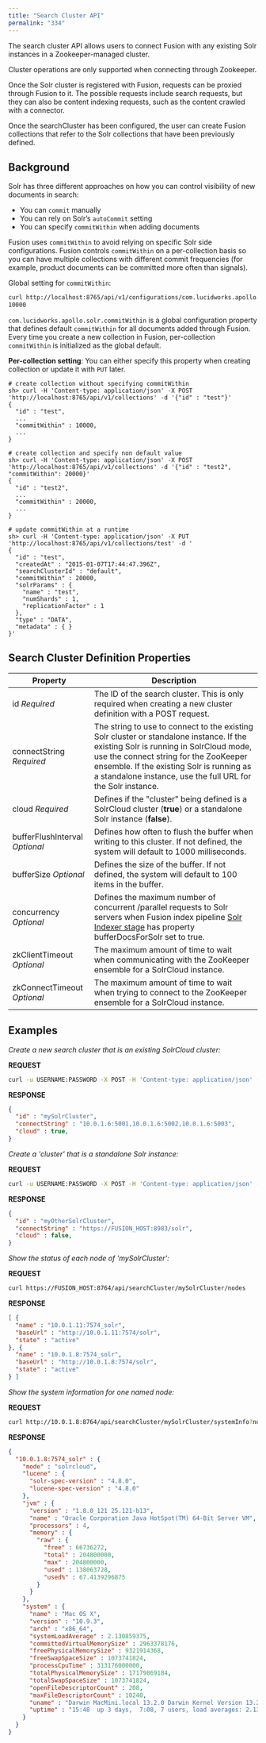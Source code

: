 ```yaml
---
title: "Search Cluster API"
permalink: "334"
---
```



The search cluster API allows users to connect Fusion with any existing Solr instances in a Zookeeper-managed cluster.

<Note>
Cluster operations are only supported when connecting through Zookeeper.
</Note>

Once the Solr cluster is registered with Fusion, requests can be proxied through Fusion to it. The possible requests include search requests, but they can also be content indexing requests, such as the content crawled with a connector.

Once the searchCluster has been configured, the user can create Fusion collections that refer to the Solr collections that have been previously defined.

## Background

Solr has three different approaches on how you can control visibility of new documents in search:

* You can `commit` manually
* You can rely on Solr’s `autoCommit` setting
* You can specify `commitWithin` when adding documents

Fusion uses `commitWithin` to avoid relying on specific Solr side configurations. Fusion controls `commitWithin` on a per-collection basis so you can have multiple collections with different commit frequencies (for example, product documents can be committed more often than signals).

Global setting for `commitWithin`:

```bash
curl http://localhost:8765/api/v1/configurations/com.lucidworks.apollo.solr.commitWithin
10000
```

`com.lucidworks.apollo.solr.commitWithin` is a global configuration property that defines default `commitWithin` for all documents added through Fusion. Every time you create a new collection in Fusion, per-collection `commitWithin` is initialized as the global default.

**Per-collection setting**: You can either specify this property when creating collection or update it with `PUT` later.

```
# create collection without specifying commitWithin
sh> curl -H 'Content-type: application/json' -X POST 'http://localhost:8765/api/v1/collections' -d '{"id" : "test"}'
{
  "id" : "test",
  ...
  "commitWithin" : 10000,
  ...
}

# create collection and specify non default value
sh> curl -H 'Content-type: application/json' -X POST 'http://localhost:8765/api/v1/collections' -d '{"id" : "test2", "commitWithin": 20000}'
{
  "id" : "test2",
  ...
  "commitWithin" : 20000,
  ...
}

# update commitWithin at a runtime
sh> curl -H 'Content-type: application/json' -X PUT 'http://localhost:8765/api/v1/collections/test' -d '
{
  "id" : "test",
  "createdAt" : "2015-01-07T17:44:47.396Z",
  "searchClusterId" : "default",
  "commitWithin" : 20000,
  "solrParams" : {
    "name" : "test",
    "numShards" : 1,
    "replicationFactor" : 1
  },
  "type" : "DATA",
  "metadata" : { }
}'
```

## Search Cluster Definition Properties

| Property | Description |
| --- | --- |
| id  *Required* | The ID of the search cluster. This is only required when creating a new cluster definition with a POST request. |
| connectString  *Required* | The string to use to connect to the existing Solr cluster or standalone instance.  If the existing Solr is running in SolrCloud mode, use the connect string for the ZooKeeper ensemble.  If the existing Solr is running as a standalone instance, use the full URL for the Solr instance. |
| cloud  *Required* | Defines if the "cluster" being defined is a SolrCloud cluster (**true**) or a standalone Solr instance (**false**). |
| bufferFlushInterval  *Optional* | Defines how often to flush the buffer when writing to this cluster. If not defined, the system will default to 1000 milliseconds. |
| bufferSize  *Optional* | Defines the size of the buffer. If not defined, the system will default to 100 items in the buffer. |
| concurrency  *Optional* | Defines the maximum number of concurrent /parallel requests to Solr servers when Fusion index pipeline [Solr Indexer stage](/fusion-server/4.2/227/solr-indexer-stage) has property bufferDocsForSolr set to true. |
| zkClientTimeout  *Optional* | The maximum amount of time to wait when communicating with the ZooKeeper ensemble for a SolrCloud instance. |
| zkConnectTimeout  *Optional* | The maximum amount of time to wait when trying to connect to the ZooKeeper ensemble for a SolrCloud instance. |

## Examples

*Create a new search cluster that is an existing SolrCloud cluster:*

**REQUEST**

```bash
curl -u USERNAME:PASSWORD -X POST -H 'Content-type: application/json' -d '{"id":"mySolrCluster", "connectString":"10.0.1.6:5001,10.0.1.6:5002,10.0.1.6:5003", "cloud":true}' https://FUSION_HOST:8764/api/searchCluster
```

**RESPONSE**

```json
{
  "id" : "mySolrCluster",
  "connectString" : "10.0.1.6:5001,10.0.1.6:5002,10.0.1.6:5003",
  "cloud" : true,
}
```

*Create a 'cluster' that is a standalone Solr instance:*

**REQUEST**

```bash
curl -u USERNAME:PASSWORD -X POST -H 'Content-type: application/json' -d '{"id":"myOtherSolrCluster", "connectString":"https://FUSION_HOST:8983/solr", "cloud":false}' https://FUSION_HOST:8764/api/searchCluster
```

**RESPONSE**

```json
{
  "id" : "myOtherSolrCluster",
  "connectString" : "https://FUSION_HOST:8983/solr",
  "cloud" : false,
}
```

*Show the status of each node of 'mySolrCluster':*

**REQUEST**

```bash
curl https://FUSION_HOST:8764/api/searchCluster/mySolrCluster/nodes
```

**RESPONSE**

```json
[ {
  "name" : "10.0.1.11:7574_solr",
  "baseUrl" : "http://10.0.1.11:7574/solr",
  "state" : "active"
}, {
  "name" : "10.0.1.8:7574_solr",
  "baseUrl" : "http://10.0.1.8:7574/solr",
  "state" : "active"
} ]
```

*Show the system information for one named node:*

**REQUEST**

```bash
curl http://10.0.1.8:8764/api/searchCluster/mySolrCluster/systemInfo?nodeName=10.0.1.8:7574_solr
```

**RESPONSE**

```json
{
  "10.0.1.8:7574_solr" : {
    "mode" : "solrcloud",
    "lucene" : {
      "solr-spec-version" : "4.8.0",
      "lucene-spec-version" : "4.8.0"
    },
    "jvm" : {
      "version" : "1.8.0_121 25.121-b13",
      "name" : "Oracle Corporation Java HotSpot(TM) 64-Bit Server VM",
      "processors" : 4,
      "memory" : {
        "raw" : {
          "free" : 66736272,
          "total" : 204800000,
          "max" : 204800000,
          "used" : 138063728,
          "used%" : 67.4139296875
        }
      }
    },
    "system" : {
      "name" : "Mac OS X",
      "version" : "10.9.3",
      "arch" : "x86_64",
      "systemLoadAverage" : 2.130859375,
      "committedVirtualMemorySize" : 2963378176,
      "freePhysicalMemorySize" : 9321914368,
      "freeSwapSpaceSize" : 1073741824,
      "processCpuTime" : 313176000000,
      "totalPhysicalMemorySize" : 17179869184,
      "totalSwapSpaceSize" : 1073741824,
      "openFileDescriptorCount" : 208,
      "maxFileDescriptorCount" : 10240,
      "uname" : "Darwin MacMini.local 13.2.0 Darwin Kernel Version 13.2.0: Thu Apr 17 23:03:13 PDT 2014; root:xnu-2422.100.13~1/RELEASE_X86_64 x86_64\n",
      "uptime" : "15:48  up 3 days,  7:08, 7 users, load averages: 2.13 2.01 1.91\n"
    }
  }
}
```

